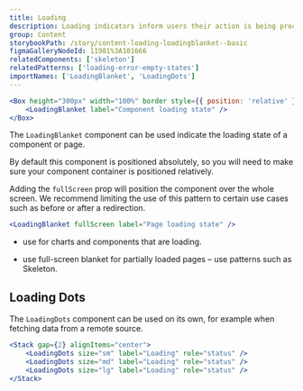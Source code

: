 ```yaml
---
title: Loading
description: Loading indicators inform users their action is being processed.
group: Content
storybookPath: /story/content-loading-loadingblanket--basic
figmaGalleryNodeId: 11981%3A101666
relatedComponents: ['skeleton']
relatedPatterns: ['loading-error-empty-states']
importNames: ['LoadingBlanket', 'LoadingDots']
---
```


```jsx live
<Box height="300px" width="100%" border style={{ position: 'relative' }}>
	<LoadingBlanket label="Component loading state" />
</Box>
```

The `LoadingBlanket` component can be used indicate the loading state of a component or page.

By default this component is positioned absolutely, so you will need to make sure your component container is positioned relatively.

Adding the `fullScreen` prop will position the component over the whole screen. We recommend limiting the use of this pattern to certain use cases such as before or after a redirection.

```jsx
<LoadingBlanket fullScreen label="Page loading state" />
```

<DoHeading />

- use for charts and components that are loading.

<DontHeading />

- use full-screen blanket for partially loaded pages – use patterns such as Skeleton.

## Loading Dots

The `LoadingDots` component can be used on its own, for example when fetching data from a remote source.

```jsx live
<Stack gap={2} alignItems="center">
	<LoadingDots size="sm" label="Loading" role="status" />
	<LoadingDots size="md" label="Loading" role="status" />
	<LoadingDots size="lg" label="Loading" role="status" />
</Stack>
```
